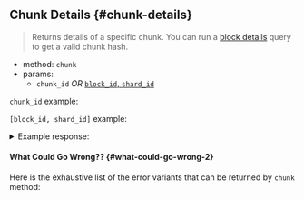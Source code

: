 
## Chunk Details {#chunk-details}

> Returns details of a specific chunk. You can run a [block details](/api/rpc/block-chunk#block-details)
> query to get a valid chunk hash.

- method: `chunk`
- params:
  - `chunk_id` _OR_ [`block_id`, `shard_id`](/api/rpc/setup#using-block_id-param)

`chunk_id` example:

<Tabs groupId="code-tabs">
  <TabItem value="json" label="JSON" default>
    <ChunkIdRequestJson />
  </TabItem>
  <TabItem value="js" label="🌐 JavaScript" label="JavaScript">
    <ChunkIdRequestJs />
  </TabItem>
  <TabItem value="http" label="HTTPie">
    <ChunkIdRequestBash />
  </TabItem>
</Tabs>

`[block_id, shard_id]` example:

<Tabs groupId="code-tabs">
  <TabItem value="json" label="JSON" default>
    <BlockIdShardIdRequestJson />
  </TabItem>
  <TabItem value="js" label="🌐 JavaScript" label="JavaScript">
    <BlockIdShardIdRequestJs />
  </TabItem>
  <TabItem value="http" label="HTTPie">
    <BlockIdShardIdRequestBash />
  </TabItem>
</Tabs>

<details>
  <summary>Example response:</summary>
  <ResponseJson />
</details>

#### What Could Go Wrong?? {#what-could-go-wrong-2}

<ErrorSchemaDescription />

Here is the exhaustive list of the error variants that can be returned by `chunk` method:

<ErrorSchemaTable />
